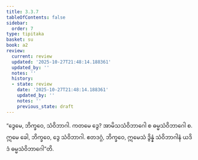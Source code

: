 ```yaml
---
title: 3.3.7
tableOfContents: false
sidebar:
  order: 7
type: tipitaka
basket: su
book: a2
review:
  current: review
  updated: '2025-10-27T21:48:14.188361'
  updated_by: ''
  notes: ''
  history:
  - state: review
    date: '2025-10-27T21:48:14.188361'
    updated_by: ''
    notes: ''
    previous_state: draft
---
```



<ReviewStatus review={frontmatter.review} showDetails={true} />

<HypothesisAnnotation frontmatter={frontmatter} />

<DynamicBreadcrumb />

<Division number="148" book="a2" e="ch" v="15" p="91">

<Paragraph number="239" book="a2">
“ဒွေမေ, ဘိက္ခဝေ, သံဝိဘာဂါ. ကတမေ ဒွေ? အာမိသသံဝိဘာဂေါ စ ဓမ္မသံဝိဘာဂေါ စ. ဣမေ ခေါ, ဘိက္ခဝေ, ဒွေ သံဝိဘာဂါ. ဧတဒဂ္ဂံ, ဘိက္ခဝေ, ဣမေသံ ဒွိန္နံ သံဝိဘာဂါနံ ယဒိဒံ ဓမ္မသံဝိဘာဂေါ”တိ.
</Paragraph>
</Division>